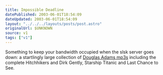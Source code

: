 ```yaml
---
title: Impossible Deadline
datePublished: 2003-06-01T18:54:09
dateUpdated: 2003-06-01T18:54:09
layout: "../../../layouts/posts/post.astro"
originalUrl: $UNKNOWN
source: v1
tags: ["v1"]
---
```


Something to keep your bandwidth occupied when the slsk server goes down: a startlingly large collection of [Douglas Adams mp3s][1] including the complete Hitchhikers and Dirk Gently, Starship Titanic and Last Chance to See.

[1]: http://mediawhore.wi2600.org/audio/mp3/Douglas_Adams/ "wi2600.org: Douglas Adams media archive"
